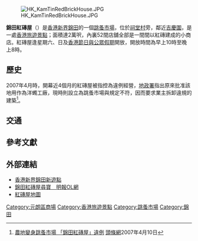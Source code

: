 [[File:HK_KamTinRedBrickHouse.JPG|thumb]]

'''錦田紅磚屋'''（{{lang-en|Kam Tin Red Brick House}}）是[[香港|香港]][[新界|新界]][[錦田|錦田]]的一個[[跳蚤市場|跳蚤市場]]，位於[[祠堂村_(錦田)|祠堂村]]旁，鄰近[[吉慶圍|吉慶圍]]，是一處[[香港旅遊景點|香港旅遊景點]]；面積達2萬呎，內裏52間店舖全部是一間間以紅磚建成的小商店。紅磚屋逢星期六、日及[[香港節日與公眾假期|香港節日與公眾假期]]開放，開放時間為早上10時至晚上8時。

== 歷史 ==
2007年4月時，開幕近4個月的紅磚屋被指控為違例經營，[[地政署|地政署]]指出原來批准該地用作為洋蠋工廠，現時則設立為跳蚤市場與規定不符，因而要求業主拆卸違規的建築<ref>[http://www.hkheadline.com/news/headline_news_detail.asp?id=23724 農地變身跳蚤市場 「錦田紅磚屋」違例] {{Wayback|url=http://www.hkheadline.com/news/headline_news_detail.asp?id=23724 |date=20190701135843 }} [[頭條網|頭條網]]2007年4月10日</ref>。

==交通==

==參考文獻==
{{Reflist}}

==外部連結==
*[https://web.archive.org/web/20071009121737/http://www.kamtin.hk/ 香港新界錦田新遊點]
*[http://ol.mingpao.com/cfm/prod23.cfm?File=20070407/prd01b/vzb1h.txt 錦田紅磚屋尋寶　明報OL網] {{Wayback|url=http://ol.mingpao.com/cfm/prod23.cfm?File=20070407%2Fprd01b%2Fvzb1h.txt |date=20160414082351 }}
*[http://www.yl.hk/rbh/map.htm 紅磚屋地圖] {{Wayback|url=http://www.yl.hk/rbh/map.htm |date=20201028122000 }}

[[Category:元朗區商場|Category:元朗區商場]]
[[Category:香港旅遊景點|Category:香港旅遊景點]]
[[Category:跳蚤市場|Category:跳蚤市場]]
[[Category:錦田|Category:錦田]]
